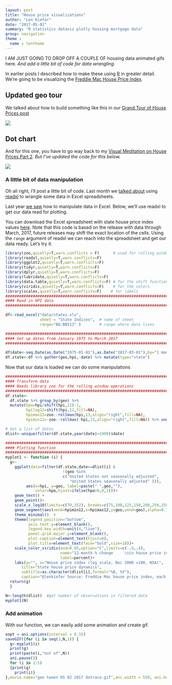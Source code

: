 ```yaml
---
layout: post
title: "House price visualizations"
author: "Len Kiefer"
date: "2017-05-02"
summary: "R statistics dataviz plotly housing mortgage data"
group: navigation
theme :
  name : lentheme
---
```


I AM JUST GOING TO DROP OFF A COUPLE OF housing data animated gifs here. *And add a little bit of code for data wrangling.*

In earlier posts I described how to make these using [R](https://www.r-project.org/) in greater detail. We're going to be visualizing the [Freddie Mac House Price Index](http://www.freddiemac.com/finance/house_price_index.html).

## Updated geo tour

We talked about how to build something like this in our  [Grand Tour of House Prices post](../../../../2017/02/20/house-price-tour )

<img src="../../../../img/charts_may_02_2017/geo tween 05 02 2017.gif" >

## Dot chart

And for this one, you have to go way back to my [Visual Meditation on House Prices Part 2](../../../../2016/05/08/visual-meditations-on-house-prices-part2 ). *But I've updated the code for this below.*

<img src="../../../../img/charts_may_02_2017/geo tween 05 02 2017 dotrace.gif" >

### A little bit of data manipulation

Oh all right, I'll post a little bit of code. Last month we [talked about](../../../../2017/04/20/global-hpi-readxl ) using [readxl](http://readxl.tidyverse.org/index.html) to wrangle some data in Excel spreadsheets.

Last year [we saw](../../../../2016/05/08/visual-meditations-on-house-prices-part1 ) how to manipulate data in Excel. Below, we'll use readxl to get our data read for plotting.

You can download the Excel spreadsheet with state house price index values [here](http://www.freddiemac.com/finance/fmhpi/current/excel/states.xls).  Note that this code is based on the release with data through March, 2017, future releases may shift the exact location of the cells.  Using the `range` argument of readxl we can reach into the spreadsheet and get our data ready.  Let's try it:

```r
library(zoo,quietly=T,warn.conflicts = F)      # used for rolling window operations
library(readxl,quietly=T,warn.conflicts=F)
library(ggplot2,quietly=T,warn.conflicts=F)
library(tidyr,quietly=T,warn.conflicts=F)
library(dplyr,quietly=T,warn.conflicts=F)
library(lubridate,quietly=T,warn.conflicts=F)
library(data.table,quietly=T,warn.conflicts=F) # for the shift function
library(viridis,quietly=T,warn.conflicts=F)    # for the colors
library(scales,quietly=T,warn.conflicts=F)    # for labels
###############################################################################
#### Read in HPI data  
###############################################################################

df<-read_excel("data/states.xls", 
               sheet = "State Indices",  # name of sheet
               range="B6:BB513" )        # range where data lives

###############################################################################
#### Set up dates from January 1975 to March 2017
###############################################################################

df$date<-seq.Date(as.Date("1975-01-01"),as.Date("2017-03-01"),by="1 month")
df.state<-df %>% gather(geo,hpi,-date) %>% mutate(type="state")
```

Now that our data is loaded we can do some manipulations
```r
###############################################################################
#### Transform data
#### Needs library zoo for the rolling window operations
###############################################################################
df.state<-
  df.state %>% group_by(geo) %>% 
  mutate(hpa=hpi/shift(hpi,12)-1,
         hpilag12=shift(hpi,12,fill=NA),
         hpimax12=zoo::rollmax(hpi,13,align="right",fill=NA),
         hpimin12=-zoo::rollmax(-hpi,13,align="right",fill=NA)) %>% ungroup()

# Get a list of dates
dlist<-unique(filter(df.state,year(date)>1999)$date)

###############################################################################
#### Plotting function
###############################################################################
myplot1 <- function (i) {
  g<-
    ggplot(data=filter(df.state,date==dlist[i] & 
                         !(geo %in% 
                         c("United States not seasonally adjusted",
                            "United States seasonally adjusted" ))),
         aes(x=hpi, y=geo, label=paste(" ",geo,""),
             color=hpa,hjust=ifelse(hpa>0,0,1)))+
    geom_text() +
    geom_point()+
    scale_x_log10(limits=c(70,352), breaks=c(75,100,125,150,200,250,350))+
    geom_segment(aes(xend=hpimin12,x=hpimax12,y=geo,yend=geo),alpha=0.7)+
    theme_minimal()  +
    theme(legend.position="bottom",
          axis.text.y=element_blank(),
          legend.key.width=unit(4,"line"),
          panel.grid.major.y=element_blank(),
          plot.caption=element_text(hjust=0),
          plot.title=element_text(face="bold",size=18))+
    scale_color_viridis(end=0.85,option="C",limits=c(-.4,.4),
                        name="12-month % change     \nin house price index     \n",
                        label=percent)+
    labs(y="", x="House price index (log scale, Dec 2000 =100, NSA)",
       title="State house price dynamics",
       subtitle=as.character(dlist[i],format="%B, %Y"),
       caption="@lenkiefer Source: Freddie Mac house price index, each dot a state, lines trailing 12-month min-max")
  return(g)
  }

N<-length(dlist)  #get number of observations in filtered data
myplot1(N)
```

### Add animation

With our function, we can easily add some animation and create gif.

```r
oopt = ani.options(interval = 0.15)
saveGIF({for (i in seq(3,N,1)) {
  g<-myplot1(i)
  print(g)
  print(paste(i,"out of",N))
  ani.pause()}
  for (i in 1:5)
  {print(g)
    print(i)}
},movie.name="geo tween 05 02 2017 dotrace.gif",ani.width = 550, ani.height = 550)
```




